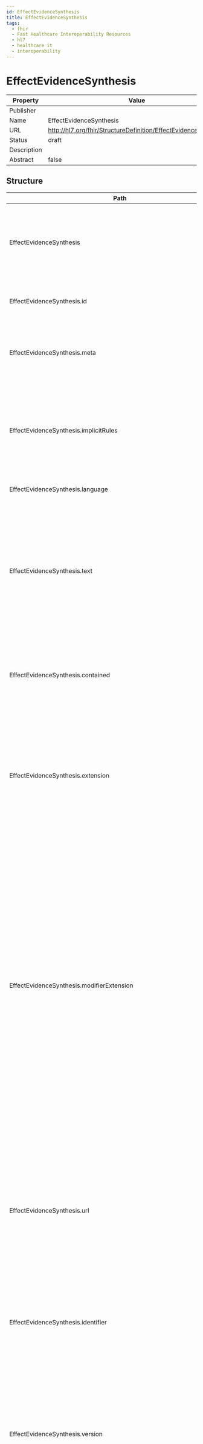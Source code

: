 ```yaml
---
id: EffectEvidenceSynthesis
title: EffectEvidenceSynthesis
tags:
  - fhir
  - Fast Healthcare Interoperability Resources
  - hl7
  - healthcare it
  - interoperability
---
```



# EffectEvidenceSynthesis


<head>
  <meta name="keywords" content="fhir, hl7, interoperability, healthcare" />
  <script type="application/ld+json">
    {JSON.stringify({
      '@context': 'https://schema.org/',
      '@type': 'Organization',
      name: 'IGUHealth',
      url: 'https://iguhealth.app',
      logo: 'https://iguhealth.app/img/logo.svg',
    })}
  </script>
</head>


|Property|Value|
|---|---|
|Publisher||
|Name|EffectEvidenceSynthesis|
|URL|http://hl7.org/fhir/StructureDefinition/EffectEvidenceSynthesis|
|Status|draft|
|Description||
|Abstract|false|

   ## Structure

   | Path | Cardinality | Type | Description
  | ---- | ----------- | ---- | -------  
 | EffectEvidenceSynthesis | 0..* | EffectEvidenceSynthesis | The EffectEvidenceSynthesis resource describes the difference in an outcome between exposures states in a population where the effect estimate is derived from a combination of research studies. 
 | EffectEvidenceSynthesis.id | 0..1 | http://hl7.org/fhirpath/System.String | The logical id of the resource, as used in the URL for the resource. Once assigned, this value never changes. 
 | EffectEvidenceSynthesis.meta | 0..1 | Meta | The metadata about the resource. This is content that is maintained by the infrastructure. Changes to the content might not always be associated with version changes to the resource. 
 | EffectEvidenceSynthesis.implicitRules | 0..1 | uri | A reference to a set of rules that were followed when the resource was constructed, and which must be understood when processing the content. Often, this is a reference to an implementation guide that defines the special rules along with other profiles etc. 
 | EffectEvidenceSynthesis.language | 0..1 | code | The base language in which the resource is written. 
 | EffectEvidenceSynthesis.text | 0..1 | Narrative | A human-readable narrative that contains a summary of the resource and can be used to represent the content of the resource to a human. The narrative need not encode all the structured data, but is required to contain sufficient detail to make it "clinically safe" for a human to just read the narrative. Resource definitions may define what content should be represented in the narrative to ensure clinical safety. 
 | EffectEvidenceSynthesis.contained | 0..* | Resource | These resources do not have an independent existence apart from the resource that contains them - they cannot be identified independently, and nor can they have their own independent transaction scope. 
 | EffectEvidenceSynthesis.extension | 0..* | Extension | May be used to represent additional information that is not part of the basic definition of the resource. To make the use of extensions safe and manageable, there is a strict set of governance  applied to the definition and use of extensions. Though any implementer can define an extension, there is a set of requirements that SHALL be met as part of the definition of the extension. 
 | EffectEvidenceSynthesis.modifierExtension | 0..* | Extension | May be used to represent additional information that is not part of the basic definition of the resource and that modifies the understanding of the element that contains it and/or the understanding of the containing element's descendants. Usually modifier elements provide negation or qualification. To make the use of extensions safe and manageable, there is a strict set of governance applied to the definition and use of extensions. Though any implementer is allowed to define an extension, there is a set of requirements that SHALL be met as part of the definition of the extension. Applications processing a resource are required to check for modifier extensions.Modifier extensions SHALL NOT change the meaning of any elements on Resource or DomainResource (including cannot change the meaning of modifierExtension itself). 
 | EffectEvidenceSynthesis.url | 0..1 | uri | An absolute URI that is used to identify this effect evidence synthesis when it is referenced in a specification, model, design or an instance; also called its canonical identifier. This SHOULD be globally unique and SHOULD be a literal address at which at which an authoritative instance of this effect evidence synthesis is (or will be) published. This URL can be the target of a canonical reference. It SHALL remain the same when the effect evidence synthesis is stored on different servers. 
 | EffectEvidenceSynthesis.identifier | 0..* | Identifier | A formal identifier that is used to identify this effect evidence synthesis when it is represented in other formats, or referenced in a specification, model, design or an instance. 
 | EffectEvidenceSynthesis.version | 0..1 | string | The identifier that is used to identify this version of the effect evidence synthesis when it is referenced in a specification, model, design or instance. This is an arbitrary value managed by the effect evidence synthesis author and is not expected to be globally unique. For example, it might be a timestamp (e.g. yyyymmdd) if a managed version is not available. There is also no expectation that versions can be placed in a lexicographical sequence. 
 | EffectEvidenceSynthesis.name | 0..1 | string | A natural language name identifying the effect evidence synthesis. This name should be usable as an identifier for the module by machine processing applications such as code generation. 
 | EffectEvidenceSynthesis.title | 0..1 | string | A short, descriptive, user-friendly title for the effect evidence synthesis. 
 | EffectEvidenceSynthesis.status | 1..1 | code | The status of this effect evidence synthesis. Enables tracking the life-cycle of the content. 
 | EffectEvidenceSynthesis.date | 0..1 | dateTime | The date  (and optionally time) when the effect evidence synthesis was published. The date must change when the business version changes and it must change if the status code changes. In addition, it should change when the substantive content of the effect evidence synthesis changes. 
 | EffectEvidenceSynthesis.publisher | 0..1 | string | The name of the organization or individual that published the effect evidence synthesis. 
 | EffectEvidenceSynthesis.contact | 0..* | ContactDetail | Contact details to assist a user in finding and communicating with the publisher. 
 | EffectEvidenceSynthesis.description | 0..1 | markdown | A free text natural language description of the effect evidence synthesis from a consumer's perspective. 
 | EffectEvidenceSynthesis.note | 0..* | Annotation | A human-readable string to clarify or explain concepts about the resource. 
 | EffectEvidenceSynthesis.useContext | 0..* | UsageContext | The content was developed with a focus and intent of supporting the contexts that are listed. These contexts may be general categories (gender, age, ...) or may be references to specific programs (insurance plans, studies, ...) and may be used to assist with indexing and searching for appropriate effect evidence synthesis instances. 
 | EffectEvidenceSynthesis.jurisdiction | 0..* | CodeableConcept | A legal or geographic region in which the effect evidence synthesis is intended to be used. 
 | EffectEvidenceSynthesis.copyright | 0..1 | markdown | A copyright statement relating to the effect evidence synthesis and/or its contents. Copyright statements are generally legal restrictions on the use and publishing of the effect evidence synthesis. 
 | EffectEvidenceSynthesis.approvalDate | 0..1 | date | The date on which the resource content was approved by the publisher. Approval happens once when the content is officially approved for usage. 
 | EffectEvidenceSynthesis.lastReviewDate | 0..1 | date | The date on which the resource content was last reviewed. Review happens periodically after approval but does not change the original approval date. 
 | EffectEvidenceSynthesis.effectivePeriod | 0..1 | Period | The period during which the effect evidence synthesis content was or is planned to be in active use. 
 | EffectEvidenceSynthesis.topic | 0..* | CodeableConcept | Descriptive topics related to the content of the EffectEvidenceSynthesis. Topics provide a high-level categorization grouping types of EffectEvidenceSynthesiss that can be useful for filtering and searching. 
 | EffectEvidenceSynthesis.author | 0..* | ContactDetail | An individiual or organization primarily involved in the creation and maintenance of the content. 
 | EffectEvidenceSynthesis.editor | 0..* | ContactDetail | An individual or organization primarily responsible for internal coherence of the content. 
 | EffectEvidenceSynthesis.reviewer | 0..* | ContactDetail | An individual or organization primarily responsible for review of some aspect of the content. 
 | EffectEvidenceSynthesis.endorser | 0..* | ContactDetail | An individual or organization responsible for officially endorsing the content for use in some setting. 
 | EffectEvidenceSynthesis.relatedArtifact | 0..* | RelatedArtifact | Related artifacts such as additional documentation, justification, or bibliographic references. 
 | EffectEvidenceSynthesis.synthesisType | 0..1 | CodeableConcept | Type of synthesis eg meta-analysis. 
 | EffectEvidenceSynthesis.studyType | 0..1 | CodeableConcept | Type of study eg randomized trial. 
 | EffectEvidenceSynthesis.population | 1..1 | Reference | A reference to a EvidenceVariable resource that defines the population for the research. 
 | EffectEvidenceSynthesis.exposure | 1..1 | Reference | A reference to a EvidenceVariable resource that defines the exposure for the research. 
 | EffectEvidenceSynthesis.exposureAlternative | 1..1 | Reference | A reference to a EvidenceVariable resource that defines the comparison exposure for the research. 
 | EffectEvidenceSynthesis.outcome | 1..1 | Reference | A reference to a EvidenceVariable resomece that defines the outcome for the research. 
 | EffectEvidenceSynthesis.sampleSize | 0..1 | BackboneElement | A description of the size of the sample involved in the synthesis. 
 | EffectEvidenceSynthesis.sampleSize.id | 0..1 | http://hl7.org/fhirpath/System.String | Unique id for the element within a resource (for internal references). This may be any string value that does not contain spaces. 
 | EffectEvidenceSynthesis.sampleSize.extension | 0..* | Extension | May be used to represent additional information that is not part of the basic definition of the element. To make the use of extensions safe and manageable, there is a strict set of governance  applied to the definition and use of extensions. Though any implementer can define an extension, there is a set of requirements that SHALL be met as part of the definition of the extension. 
 | EffectEvidenceSynthesis.sampleSize.modifierExtension | 0..* | Extension | May be used to represent additional information that is not part of the basic definition of the element and that modifies the understanding of the element in which it is contained and/or the understanding of the containing element's descendants. Usually modifier elements provide negation or qualification. To make the use of extensions safe and manageable, there is a strict set of governance applied to the definition and use of extensions. Though any implementer can define an extension, there is a set of requirements that SHALL be met as part of the definition of the extension. Applications processing a resource are required to check for modifier extensions.Modifier extensions SHALL NOT change the meaning of any elements on Resource or DomainResource (including cannot change the meaning of modifierExtension itself). 
 | EffectEvidenceSynthesis.sampleSize.description | 0..1 | string | Human-readable summary of sample size. 
 | EffectEvidenceSynthesis.sampleSize.numberOfStudies | 0..1 | integer | Number of studies included in this evidence synthesis. 
 | EffectEvidenceSynthesis.sampleSize.numberOfParticipants | 0..1 | integer | Number of participants included in this evidence synthesis. 
 | EffectEvidenceSynthesis.resultsByExposure | 0..* | BackboneElement | A description of the results for each exposure considered in the effect estimate. 
 | EffectEvidenceSynthesis.resultsByExposure.id | 0..1 | http://hl7.org/fhirpath/System.String | Unique id for the element within a resource (for internal references). This may be any string value that does not contain spaces. 
 | EffectEvidenceSynthesis.resultsByExposure.extension | 0..* | Extension | May be used to represent additional information that is not part of the basic definition of the element. To make the use of extensions safe and manageable, there is a strict set of governance  applied to the definition and use of extensions. Though any implementer can define an extension, there is a set of requirements that SHALL be met as part of the definition of the extension. 
 | EffectEvidenceSynthesis.resultsByExposure.modifierExtension | 0..* | Extension | May be used to represent additional information that is not part of the basic definition of the element and that modifies the understanding of the element in which it is contained and/or the understanding of the containing element's descendants. Usually modifier elements provide negation or qualification. To make the use of extensions safe and manageable, there is a strict set of governance applied to the definition and use of extensions. Though any implementer can define an extension, there is a set of requirements that SHALL be met as part of the definition of the extension. Applications processing a resource are required to check for modifier extensions.Modifier extensions SHALL NOT change the meaning of any elements on Resource or DomainResource (including cannot change the meaning of modifierExtension itself). 
 | EffectEvidenceSynthesis.resultsByExposure.description | 0..1 | string | Human-readable summary of results by exposure state. 
 | EffectEvidenceSynthesis.resultsByExposure.exposureState | 0..1 | code | Whether these results are for the exposure state or alternative exposure state. 
 | EffectEvidenceSynthesis.resultsByExposure.variantState | 0..1 | CodeableConcept | Used to define variant exposure states such as low-risk state. 
 | EffectEvidenceSynthesis.resultsByExposure.riskEvidenceSynthesis | 1..1 | Reference | Reference to a RiskEvidenceSynthesis resource. 
 | EffectEvidenceSynthesis.effectEstimate | 0..* | BackboneElement | The estimated effect of the exposure variant. 
 | EffectEvidenceSynthesis.effectEstimate.id | 0..1 | http://hl7.org/fhirpath/System.String | Unique id for the element within a resource (for internal references). This may be any string value that does not contain spaces. 
 | EffectEvidenceSynthesis.effectEstimate.extension | 0..* | Extension | May be used to represent additional information that is not part of the basic definition of the element. To make the use of extensions safe and manageable, there is a strict set of governance  applied to the definition and use of extensions. Though any implementer can define an extension, there is a set of requirements that SHALL be met as part of the definition of the extension. 
 | EffectEvidenceSynthesis.effectEstimate.modifierExtension | 0..* | Extension | May be used to represent additional information that is not part of the basic definition of the element and that modifies the understanding of the element in which it is contained and/or the understanding of the containing element's descendants. Usually modifier elements provide negation or qualification. To make the use of extensions safe and manageable, there is a strict set of governance applied to the definition and use of extensions. Though any implementer can define an extension, there is a set of requirements that SHALL be met as part of the definition of the extension. Applications processing a resource are required to check for modifier extensions.Modifier extensions SHALL NOT change the meaning of any elements on Resource or DomainResource (including cannot change the meaning of modifierExtension itself). 
 | EffectEvidenceSynthesis.effectEstimate.description | 0..1 | string | Human-readable summary of effect estimate. 
 | EffectEvidenceSynthesis.effectEstimate.type | 0..1 | CodeableConcept | Examples include relative risk and mean difference. 
 | EffectEvidenceSynthesis.effectEstimate.variantState | 0..1 | CodeableConcept | Used to define variant exposure states such as low-risk state. 
 | EffectEvidenceSynthesis.effectEstimate.value | 0..1 | decimal | The point estimate of the effect estimate. 
 | EffectEvidenceSynthesis.effectEstimate.unitOfMeasure | 0..1 | CodeableConcept | Specifies the UCUM unit for the outcome. 
 | EffectEvidenceSynthesis.effectEstimate.precisionEstimate | 0..* | BackboneElement | A description of the precision of the estimate for the effect. 
 | EffectEvidenceSynthesis.effectEstimate.precisionEstimate.id | 0..1 | http://hl7.org/fhirpath/System.String | Unique id for the element within a resource (for internal references). This may be any string value that does not contain spaces. 
 | EffectEvidenceSynthesis.effectEstimate.precisionEstimate.extension | 0..* | Extension | May be used to represent additional information that is not part of the basic definition of the element. To make the use of extensions safe and manageable, there is a strict set of governance  applied to the definition and use of extensions. Though any implementer can define an extension, there is a set of requirements that SHALL be met as part of the definition of the extension. 
 | EffectEvidenceSynthesis.effectEstimate.precisionEstimate.modifierExtension | 0..* | Extension | May be used to represent additional information that is not part of the basic definition of the element and that modifies the understanding of the element in which it is contained and/or the understanding of the containing element's descendants. Usually modifier elements provide negation or qualification. To make the use of extensions safe and manageable, there is a strict set of governance applied to the definition and use of extensions. Though any implementer can define an extension, there is a set of requirements that SHALL be met as part of the definition of the extension. Applications processing a resource are required to check for modifier extensions.Modifier extensions SHALL NOT change the meaning of any elements on Resource or DomainResource (including cannot change the meaning of modifierExtension itself). 
 | EffectEvidenceSynthesis.effectEstimate.precisionEstimate.type | 0..1 | CodeableConcept | Examples include confidence interval and interquartile range. 
 | EffectEvidenceSynthesis.effectEstimate.precisionEstimate.level | 0..1 | decimal | Use 95 for a 95% confidence interval. 
 | EffectEvidenceSynthesis.effectEstimate.precisionEstimate.from | 0..1 | decimal | Lower bound of confidence interval. 
 | EffectEvidenceSynthesis.effectEstimate.precisionEstimate.to | 0..1 | decimal | Upper bound of confidence interval. 
 | EffectEvidenceSynthesis.certainty | 0..* | BackboneElement | A description of the certainty of the effect estimate. 
 | EffectEvidenceSynthesis.certainty.id | 0..1 | http://hl7.org/fhirpath/System.String | Unique id for the element within a resource (for internal references). This may be any string value that does not contain spaces. 
 | EffectEvidenceSynthesis.certainty.extension | 0..* | Extension | May be used to represent additional information that is not part of the basic definition of the element. To make the use of extensions safe and manageable, there is a strict set of governance  applied to the definition and use of extensions. Though any implementer can define an extension, there is a set of requirements that SHALL be met as part of the definition of the extension. 
 | EffectEvidenceSynthesis.certainty.modifierExtension | 0..* | Extension | May be used to represent additional information that is not part of the basic definition of the element and that modifies the understanding of the element in which it is contained and/or the understanding of the containing element's descendants. Usually modifier elements provide negation or qualification. To make the use of extensions safe and manageable, there is a strict set of governance applied to the definition and use of extensions. Though any implementer can define an extension, there is a set of requirements that SHALL be met as part of the definition of the extension. Applications processing a resource are required to check for modifier extensions.Modifier extensions SHALL NOT change the meaning of any elements on Resource or DomainResource (including cannot change the meaning of modifierExtension itself). 
 | EffectEvidenceSynthesis.certainty.rating | 0..* | CodeableConcept | A rating of the certainty of the effect estimate. 
 | EffectEvidenceSynthesis.certainty.note | 0..* | Annotation | A human-readable string to clarify or explain concepts about the resource. 
 | EffectEvidenceSynthesis.certainty.certaintySubcomponent | 0..* | BackboneElement | A description of a component of the overall certainty. 
 | EffectEvidenceSynthesis.certainty.certaintySubcomponent.id | 0..1 | http://hl7.org/fhirpath/System.String | Unique id for the element within a resource (for internal references). This may be any string value that does not contain spaces. 
 | EffectEvidenceSynthesis.certainty.certaintySubcomponent.extension | 0..* | Extension | May be used to represent additional information that is not part of the basic definition of the element. To make the use of extensions safe and manageable, there is a strict set of governance  applied to the definition and use of extensions. Though any implementer can define an extension, there is a set of requirements that SHALL be met as part of the definition of the extension. 
 | EffectEvidenceSynthesis.certainty.certaintySubcomponent.modifierExtension | 0..* | Extension | May be used to represent additional information that is not part of the basic definition of the element and that modifies the understanding of the element in which it is contained and/or the understanding of the containing element's descendants. Usually modifier elements provide negation or qualification. To make the use of extensions safe and manageable, there is a strict set of governance applied to the definition and use of extensions. Though any implementer can define an extension, there is a set of requirements that SHALL be met as part of the definition of the extension. Applications processing a resource are required to check for modifier extensions.Modifier extensions SHALL NOT change the meaning of any elements on Resource or DomainResource (including cannot change the meaning of modifierExtension itself). 
 | EffectEvidenceSynthesis.certainty.certaintySubcomponent.type | 0..1 | CodeableConcept | Type of subcomponent of certainty rating. 
 | EffectEvidenceSynthesis.certainty.certaintySubcomponent.rating | 0..* | CodeableConcept | A rating of a subcomponent of rating certainty. 
 | EffectEvidenceSynthesis.certainty.certaintySubcomponent.note | 0..* | Annotation | A human-readable string to clarify or explain concepts about the resource. 

 ## Search Parameters

   | Name | Type | Description  | Expression 
    | ---- | ---- | ------- | ------  
 | _text | string | Search on the narrative of the resource |   
 | _content | string | Search on the entire content of the resource |   
 | _id | token | Logical id of this artifact | Resource.id  
 | _lastUpdated | date | When the resource version last changed | Resource.meta.lastUpdated  
 | _profile | uri | Profiles this resource claims to conform to | Resource.meta.profile  
 | _query | token | A custom search profile that describes a specific defined query operation |   
 | _security | token | Security Labels applied to this resource | Resource.meta.security  
 | _source | uri | Identifies where the resource comes from | Resource.meta.source  
 | _tag | token | Tags applied to this resource | Resource.meta.tag  
 | context | token | A use context assigned to the effect evidence synthesis | (EffectEvidenceSynthesis.useContext.value.ofType(CodeableConcept))  
 | context-quantity | quantity | A quantity- or range-valued use context assigned to the effect evidence synthesis | (EffectEvidenceSynthesis.useContext.value.ofType(Quantity)) / (EffectEvidenceSynthesis.useContext.value.ofType(Range))  
 | context-type | token | A type of use context assigned to the effect evidence synthesis | EffectEvidenceSynthesis.useContext.code  
 | date | date | The effect evidence synthesis publication date | EffectEvidenceSynthesis.date  
 | description | string | The description of the effect evidence synthesis | EffectEvidenceSynthesis.description  
 | effective | date | The time during which the effect evidence synthesis is intended to be in use | EffectEvidenceSynthesis.effectivePeriod  
 | identifier | token | External identifier for the effect evidence synthesis | EffectEvidenceSynthesis.identifier  
 | jurisdiction | token | Intended jurisdiction for the effect evidence synthesis | EffectEvidenceSynthesis.jurisdiction  
 | name | string | Computationally friendly name of the effect evidence synthesis | EffectEvidenceSynthesis.name  
 | publisher | string | Name of the publisher of the effect evidence synthesis | EffectEvidenceSynthesis.publisher  
 | status | token | The current status of the effect evidence synthesis | EffectEvidenceSynthesis.status  
 | title | string | The human-friendly name of the effect evidence synthesis | EffectEvidenceSynthesis.title  
 | url | uri | The uri that identifies the effect evidence synthesis | EffectEvidenceSynthesis.url  
 | version | token | The business version of the effect evidence synthesis | EffectEvidenceSynthesis.version  
 | context-type-quantity | composite | A use context type and quantity- or range-based value assigned to the effect evidence synthesis | EffectEvidenceSynthesis.useContext  
 | context-type-value | composite | A use context type and value assigned to the effect evidence synthesis | EffectEvidenceSynthesis.useContext  
 | _iguhealth-author | reference | The author of the resource | Resource.meta.extension.where(url='https://iguhealth.app/author').value  
 | _type | token | Missing in search-parameter.json for R4 this is derived from the R4B Definition |   


